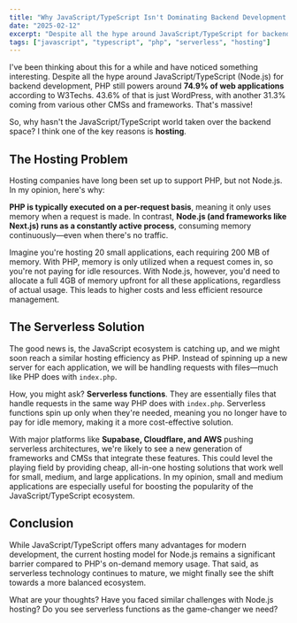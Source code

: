 ```yaml
---
title: "Why JavaScript/TypeScript Isn't Dominating Backend Development Yet"
date: "2025-02-12"
excerpt: "Despite all the hype around JavaScript/TypeScript for backend development, PHP still powers around 75% of web applications. Let's explore why and what might change in the future."
tags: ["javascript", "typescript", "php", "serverless", "hosting"]
---
```


I've been thinking about this for a while and have noticed something interesting. Despite all the hype around JavaScript/TypeScript (Node.js) for backend development, PHP still powers around **74.9% of web applications** according to W3Techs. 43.6% of that is just WordPress, with another 31.3% coming from various other CMSs and frameworks. That's massive!

So, why hasn't the JavaScript/TypeScript world taken over the backend space? I think one of the key reasons is **hosting**.

## The Hosting Problem

Hosting companies have long been set up to support PHP, but not Node.js. In my opinion, here's why:

**PHP is typically executed on a per-request basis**, meaning it only uses memory when a request is made. In contrast, **Node.js (and frameworks like Next.js) runs as a constantly active process**, consuming memory continuously—even when there's no traffic.

Imagine you're hosting 20 small applications, each requiring 200 MB of memory. With PHP, memory is only utilized when a request comes in, so you're not paying for idle resources. With Node.js, however, you'd need to allocate a full 4GB of memory upfront for all these applications, regardless of actual usage. This leads to higher costs and less efficient resource management.

## The Serverless Solution

The good news is, the JavaScript ecosystem is catching up, and we might soon reach a similar hosting efficiency as PHP. Instead of spinning up a new server for each application, we will be handling requests with files—much like PHP does with `index.php`.

How, you might ask? **Serverless functions**. They are essentially files that handle requests in the same way PHP does with `index.php`. Serverless functions spin up only when they're needed, meaning you no longer have to pay for idle memory, making it a more cost-effective solution.

With major platforms like **Supabase, Cloudflare, and AWS** pushing serverless architectures, we're likely to see a new generation of frameworks and CMSs that integrate these features. This could level the playing field by providing cheap, all-in-one hosting solutions that work well for small, medium, and large applications. In my opinion, small and medium applications are especially useful for boosting the popularity of the JavaScript/TypeScript ecosystem.

## Conclusion

While JavaScript/TypeScript offers many advantages for modern development, the current hosting model for Node.js remains a significant barrier compared to PHP's on-demand memory usage. That said, as serverless technology continues to mature, we might finally see the shift towards a more balanced ecosystem.

What are your thoughts? Have you faced similar challenges with Node.js hosting? Do you see serverless functions as the game-changer we need?